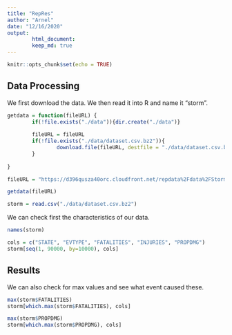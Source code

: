 ```yaml
---
title: "RepRes"
author: "Arnel"
date: "12/16/2020"
output: 
        html_document:
        keep_md: true
---
```


```r
knitr::opts_chunk$set(echo = TRUE)
```

## __Data Processing__

We first download the data. We then read it into R and name it "storm".

```r

getdata = function(fileURL) {
        if(!file.exists("./data")){dir.create("./data")}
        
        fileURL = fileURL
        if(!file.exists("./data/dataset.csv.bz2")){
                download.file(fileURL, destfile = "./data/dataset.csv.bz2")
        }
        
}

fileURL = "https://d396qusza40orc.cloudfront.net/repdata%2Fdata%2FStormData.csv.bz2"

getdata(fileURL)

storm = read.csv("./data/dataset.csv.bz2")

```

We can check first the characteristics of our data.

```r
names(storm)

cols = c("STATE", "EVTYPE", "FATALITIES", "INJURIES", "PROPDMG")
storm[seq(1, 90000, by=10000), cols]

```

## __Results__
We can also check for max values and see what event caused these.
```r
max(storm$FATALITIES)
storm[which.max(storm$FATALITIES), cols]

max(storm$PROPDMG)
storm[which.max(storm$PROPDMG), cols]
```
